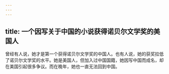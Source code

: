 ```yaml
---
---
---
```

title: 一个因写关于中国的小说获得诺贝尔文学奖的美国人
---




曾经有人说，她才是第一个获得诺贝尔文学奖的中国人。也有人说，她的获奖拉低了诺贝尔文学奖的水平。她是美国人，但加入过中国国籍，她因写中国而成名，却在美国引起很多争议。而在晚年，她也一直无法回到中国。